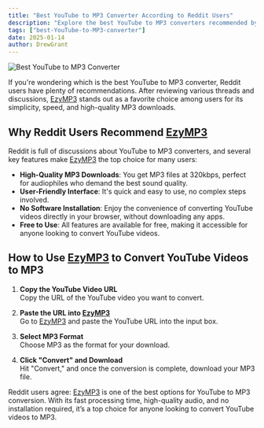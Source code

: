 ```yaml
---
title: "Best YouTube to MP3 Converter According to Reddit Users"
description: "Explore the best YouTube to MP3 converters recommended by Reddit users. Learn how to convert YouTube videos to MP3 with ease and high quality."
tags: ["best-YouTube-to-MP3-converter"]
date: 2025-01-14
author: DrewGrant
---
```


![Best YouTube to MP3 Converter](/assets/images/blog/illustration-youtube-to-mp3-converter.webp)

If you're wondering which is the best YouTube to MP3 converter, Reddit users have plenty of recommendations. After reviewing various threads and discussions, [EzyMP3](/) stands out as a favorite choice among users for its simplicity, speed, and high-quality MP3 downloads.

## Why Reddit Users Recommend [EzyMP3](/)

Reddit is full of discussions about YouTube to MP3 converters, and several key features make [EzyMP3](/) the top choice for many users:
- **High-Quality MP3 Downloads**: You get MP3 files at 320kbps, perfect for audiophiles who demand the best sound quality.
- **User-Friendly Interface**: It's quick and easy to use, no complex steps involved.
- **No Software Installation**: Enjoy the convenience of converting YouTube videos directly in your browser, without downloading any apps.
- **Free to Use**: All features are available for free, making it accessible for anyone looking to convert YouTube videos.

## How to Use [EzyMP3](/) to Convert YouTube Videos to MP3

1. **Copy the YouTube Video URL**  
   Copy the URL of the YouTube video you want to convert.

2. **Paste the URL into [EzyMP3](/)**  
   Go to [EzyMP3](/) and paste the YouTube URL into the input box.

3. **Select MP3 Format**  
   Choose MP3 as the format for your download.

4. **Click "Convert" and Download**  
   Hit "Convert," and once the conversion is complete, download your MP3 file.

Reddit users agree: [EzyMP3](/) is one of the best options for YouTube to MP3 conversion. With its fast processing time, high-quality audio, and no installation required, it’s a top choice for anyone looking to convert YouTube videos to MP3.

